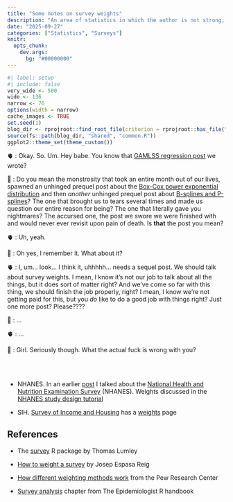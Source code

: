 ```yaml
---
title: "Some notes on survey weights"
description: "An area of statistics in which the author is not strong, and really needs to up her game"
date: "2025-09-27"
categories: ["Statistics", "Surveys"]
knitr:
  opts_chunk: 
    dev.args:
      bg: "#00000000"
--- 
```


<!--------------- my typical setup ----------------->

```r
#| label: setup
#| include: false
very_wide <- 500
wide <- 136
narrow <- 76
options(width = narrow)
cache_images <- TRUE
set.seed(1)
blog_dir <- rprojroot::find_root_file(criterion = rprojroot::has_file("_quarto.yml"))
source(fs::path(blog_dir, "shared", "common.R"))
ggplot2::theme_set(theme_custom())
```

<!--------------- post begins here ----------------->

🫀 : Okay. So. Um. Hey babe. You know that [GAMLSS regression post](/posts/2025-09-07_gamlss/) we wrote? <br>

🧠 : Do you mean the monstrosity that took an entire month out of our lives, spawned an unhinged prequel post about the [Box-Cox power exponential distribution](/posts/2025-08-02_box-cox-power-exponential/) and then *another* unhinged prequel post about [B-splines and P-splines](/posts/2025-09-06_p-splines/)? The one that brought us to tears several times and made us question our entire reason for being? The one that literally gave you nightmares? The accursed one, the post we swore we were finished with and would never ever revisit upon pain of death. Is **that** the post you mean? <br>

🫀 : Uh, yeah.<br>

🧠 : Oh yes, I remember it. What about it? <br>

🫀 : I, um... look... I think it, uhhhhh... needs a sequel post. We should talk about survey weights. I mean, I know it's not our job to talk about all the things, but it does sort of matter right? And we've come so far with this thing, we should finish the job properly, right? I mean, I know we're not getting paid for this, but you *do* like to do a good job with things right? Just one more post? Please????<br>

🧠 : ... <br>

🫀 : ... <br>

🧠 : Girl. Seriously though. What the actual fuck is wrong with you?

<br><br>


- NHANES. In an earlier [post](/posts/2025-09-07_gamlss/) I talked about the [National Health and Nutrition Examination Survey](https://www.cdc.gov/nchs/nhanes/) (NHANES). Weights discussed in the [NHANES study design tutorial](https://wwwn.cdc.gov/nchs/nhanes/tutorials/sampledesign.aspx) 

- SIH. [Survey of Income and Housing](https://www.abs.gov.au/statistics/detailed-methodology-information/concepts-sources-methods/survey-income-and-housing-user-guide-australia/2019-20) has a [weights](https://www.abs.gov.au/statistics/detailed-methodology-information/concepts-sources-methods/survey-income-and-housing-user-guide-australia/2019-20/weights) page

## References

- The [survey](https://cran.r-project.org/package=survey) R package by Thomas Lumley

- [How to weight a survey](https://bookdown.org/jespasareig/Book_How_to_weight_a_survey/) by Josep Espasa Reig

- [How different weighting methods work](https://www.pewresearch.org/methods/2018/01/26/how-different-weighting-methods-work/) from the Pew Research Center

- [Survey analysis](https://epirhandbook.com/en/new_pages/survey_analysis.html) chapter from The Epidemiologist R handbook